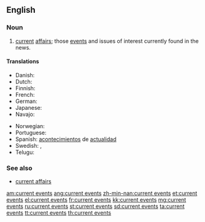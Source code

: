 ==English==

===Noun===
{{en-plural noun|head=[[current]] [[events]]|sg=current event}}

# [[current]] [[affairs]]; those [[event]]s and issues of interest currently found in the news.

====Translations====
{{trans-top|news items}}
* Danish: {{t-|da|aktuelle begivenheder}}
* Dutch: {{t+|nl|actualiteiten}}
* Finnish: {{t-|fi|nykyiset tapahtumat}}
* French: {{t+|fr|actualités}}
* German: {{t-|de|aktuelle Veranstaltungen}}
* Japanese: {{t+|ja|時事|tr=jiji}}
* Navajo: {{tø|nv|ádahooníłígíí}}
{{trans-mid}}
* Norwegian: {{t-|no|aktuelle hendelser}}
* Portuguese: {{t-|pt|eventos atuais}}
* Spanish: [[acontecimiento|acontecimientos]] de [[actualidad]] {{m|p}}
* Swedish: {{t+|sv|aktualitet|alt=aktualiteter}},  {{t+|sv|aktuell|alt=aktuella}} {{t+|sv|händelse|alt=händelser}}
* Telugu: {{t+|te|ప్రస్తుత ఘటనలు|sc=Telu}}
{{trans-bottom}}

===See also===
* [[current affairs]]

[[am:current events]]
[[ang:current events]]
[[zh-min-nan:current events]]
[[et:current events]]
[[el:current events]]
[[fr:current events]]
[[kk:current events]]
[[mg:current events]]
[[ru:current events]]
[[st:current events]]
[[sd:current events]]
[[ta:current events]]
[[tt:current events]]
[[th:current events]]